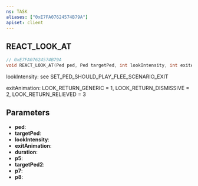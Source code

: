 ```yaml
---
ns: TASK
aliases: ["0xE7FA07624574B79A"]
apiset: client
---
```

## REACT_LOOK_AT

```c
// 0xE7FA07624574B79A
void REACT_LOOK_AT(Ped ped, Ped targetPed, int lookIntensity, int exitAnimation, float duration, int p5, Ped targetPed2, Any p7, Any p8);
```

lookIntensity: see SET_PED_SHOULD_PLAY_FLEE_SCENARIO_EXIT

exitAnimation: LOOK_RETURN_GENERIC = 1,
LOOK_RETURN_DISMISSIVE = 2,
LOOK_RETURN_RELIEVED = 3

## Parameters
* **ped**:
* **targetPed**:
* **lookIntensity**:
* **exitAnimation**:
* **duration**:
* **p5**:
* **targetPed2**:
* **p7**:
* **p8**: